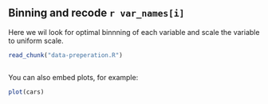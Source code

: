 Binning and recode `r var_names[i]`
-----------------------

Here we wil look for optimal binnning of each variable and scale the variable to uniform scale.

```r
read_chunk("data-preperation.R")
```

```r

```

You can also embed plots, for example:

```r
plot(cars)
```

